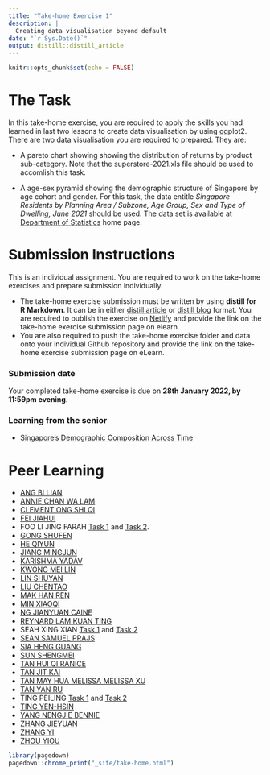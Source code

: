 ```yaml
---
title: "Take-home Exercise 1"
description: |
  Creating data visualisation beyond default
date: "`r Sys.Date()`"
output: distill::distill_article
---
```


```r
knitr::opts_chunk$set(echo = FALSE)
```

# The Task

In this take-home exercise, you are required to apply the skills you had learned in last two lessons to create data visualisation by using ggplot2.  There are two data visualisation you are required to prepared.  They are:

+ A pareto chart showing showing the distribution of returns by product sub-category.  Note that the superstore-2021.xls file should be used to accomlish this task.

+ A age-sex pyramid showing the demographic structure of Singapore by age cohort and gender.  For this task, the data entitle *Singapore Residents by Planning Area / Subzone, Age Group, Sex and Type of Dwelling, June 2021* should be used.  The data set is available at [Department of Statistics](https://www.singstat.gov.sg/) home page.   

# Submission Instructions 

This is an individual assignment. You are required to work on the take-home exercises and prepare submission individually. 

- The take-home exercise submission must be written by using **distill for R Markdown**.  It can be in either [distill article](https://distill.pub/guide/) or [distill blog ](https://rstudio.github.io/distill/blog.html) format. You are required to publish the exercise on [Netlify](https://www.netlify.com/) and provide the link on the take-home exercise submission page on elearn. 
- You are also required to push the take-home exercise folder and data onto your individual Github repository and provide the link on the take-home exercise submission page on eLearn.
 
### Submission date 
 
Your completed take-home exercise is due on **28th January 2022, by 11:59pm evening**.

### Learning from the senior

- [Singapore’s Demographic Composition Across Time](https://rpubs.com/deniseadele/584423)


# Peer Learning

+ [ANG BI LIAN](https://bilian-mitb2021.netlify.app/th_ex/th_ex01/take-home_ex01)
+ [ANNIE CHAN WA LAM](https://anniecwl.netlify.app/takehomeex1/takehome-ex1)
+ [CLEMENT ONG SHI QI](https://isss608cosq.netlify.app/th_ex/th_ex01/th_ex01)
+ [FEI JIAHUI](https://fjhva.netlify.app/th_ex/th_ex01/th_ex01a)
+ FOO LI JING FARAH [Task 1](https://farahfoo.netlify.app/th_ex/th_ex02/th_ex02) and [Task 2](https://farahfoo.netlify.app/th_ex/th_ex02/th_ex02_pyramid).
+ [GONG SHUFEN](https://va2022.netlify.app/th_ex/th_ex01/th_ex01_distill)
+ [HE QIYUN](https://qyva.netlify.app/th_ex/th_ex01_graded/take-home-exercise1)
+ [JIANG MINGJUN](https://isss608mj.netlify.app/assigment/takehome01/takehome1.html)
+ [KARISHMA YADAV](https://karishma-smu.netlify.app/th_exercise/th_ex01/th_ex01)
+ [KWONG MEI LIN](https://kml-va.netlify.app/th_ex/th_ex01/th_ex01)
+ [LIN SHUYAN](https://lins-92-isss608.netlify.app/th_ex/th_ex01/th_ex01)
+ [LIU CHENTAO](https://amberjourney.netlify.app/th_ex/th_ex1/take-home-exercise_1)
+ [MAK HAN REN](https://makhanren.netlify.app/th_ex/th_ex01/th_ex01_distill)
+ [MIN XIAOQI](https://mxqvisualanalytics.netlify.app/th_ex/take_home_ex01/take_home_ex01)
+ [NG JIANYUAN CAINE](https://ngcaine.netlify.app/takehomeexercise/ex01/takehomeexercise01)
+ [REYNARD LAM KUAN TING](https://reynard.netlify.app/th_ex/th_ex01/th_ex01)
+ SEAH XING XIAN [Task 1](https://sxingxian-va.netlify.app/in-class_ex/in-class_ex02/in-class_ex02_distill) and [Task 2](https://sxingxian-va.netlify.app/in-class_ex/in-class_ex02/in-class_ex02_pyramid_distill)
+ [SEAN SAMUEL PRAJS](https://myanalyticsartgallery2.netlify.app/thex1)
+ [SIA HENG GUANG](https://hengguang-608.netlify.app/takehome_exercise/ex001/ex001)
+ [SUN SHENGMEI](https://isss608visualanalyticssun.netlify.app/th_ex/th_ex01/th_ex01)
+ [TAN HUI QI RANICE](https://isss608-ranice.netlify.app/th_ex/th_ex01/th_ex01)
+ [TAN JIT KAI](https://tjkva2022.netlify.app/th_ex/th_ex01/th_ex01)
+ [TAN MAY HUA MELISSA  MELISSA XU](https://mviz.netlify.app/takehome_ex01/takehome_ex01)
+ [TAN YAN RU](https://yanrutanfirstsite.netlify.app/th_ex/take-home%20ex01/take-home-ex01)
+ TING PEILING [Task 1](https://eloquent-va.netlify.app/th_ex/th_ex01/th_ex01_pareto_chart) and [Task 2](https://eloquent-va.netlify.app/th_ex/th_ex01/th_ex01_age_sex_pyramid)
+ [TING YEN-HSIN](https://yhting2021.netlify.app/th_ex/th_ex02/th_ex02)
+ [YANG NENGJIE BENNIE](https://isss608bennie.netlify.app/takehomeex/thex1/thex1)
+ [ZHANG JIEYUAN](https://jyvisualanalytics.netlify.app/takehomeex/takehomeex1/ex1)
+ [ZHANG YI](https://isss608-take-home-ex.netlify.app/posts/2022-01-25-take-home-exercise-1/)
+ [ZHOU YIOU]()

```r
library(pagedown)
pagedown::chrome_print("_site/take-home.html")
```



















